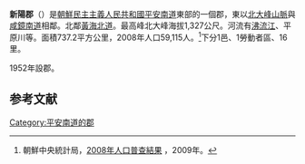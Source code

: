 {{for|南齐的新阳郡|新阳郡 (南齐)}}
{{Infobox  Korean settlement
| context = north
| img = DPRK2006 Pyongnam-Sinyang.PNG
| hangul = 신양군
| hanja = {{linktext|新|陽|郡}}
|rr=Sinyang-gun
|mr=Sinyang-gun
|area_km2=737.2
|  pop = 59115
| popyear = 2008
|  divs = 1邑、1勞動者區、16里
}}
'''新陽郡'''（{{kor|諺=신양군|漢=新陽郡|羅=Sinyang gun|f=y}}）是[[朝鮮民主主義人民共和國|朝鮮民主主義人民共和國]][[平安南道|平安南道]]東部的一個郡，東以[[北大峰山脈|北大峰山脈]]與[[咸鏡南道|咸鏡南道]]相鄰。北鄰[[黃海北道|黃海北道]]。最高峰北大峰海拔1,327公尺。河流有[[沸流江|沸流江]]、平原川等。面積737.2平方公里，2008年人口59,115人。<ref>朝鮮中央統計局，[http://unstats.un.org/unsd/demographic/sources/census/2010_PHC/North_Korea/Final%20national%20census%20report.pdf 2008年人口普查結果] {{webarchive|url=https://web.archive.org/web/20110514111837/http://unstats.un.org/unsd/demographic/sources/census/2010_PHC/North_Korea/Final%20national%20census%20report.pdf |date=2011-05-14 }}，2009年。</ref>下分1邑、1勞動者區、16里。

1952年設郡。

== 参考文献 ==
<div class="references-small">
<references></references>
</div>

{{平安南道行政區劃}}

{{DEFAULTSORT:Sinyang-gun}}
[[Category:平安南道的郡|Category:平安南道的郡]]